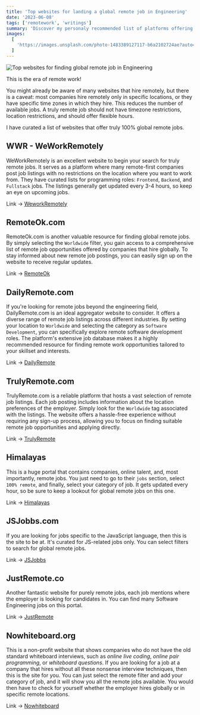 ```yaml
---
title: 'Top websites for landing a global remote job in Engineering'
date: '2023-06-08'
tags: ['remotework', 'writings']
summary: 'Discover my personaly recommended list of platforms offering truly global remote job opportunities. Find your ideal global remote role today!'
images:
  [
    'https://images.unsplash.com/photo-1483389127117-b6a2102724ae?auto=format&fit=crop&w=1574&q=80',
  ]
---
```


![Top websites for finding global remote job in Engineering](https://images.unsplash.com/photo-1483389127117-b6a2102724ae?auto=format&fit=crop&w=1574&q=80)

This is the era of remote work!

You might already be aware of many websites that hire remotely, but there is a caveat: most companies hire remotely only in specific locations, or they have specific time zones in which they hire. This reduces the number of available jobs. A truly remote job should not have timezone restrictions, location restrictions, and should offer flexible hours.

I have curated a list of websites that offer truly 100% global remote jobs.

## WWR - WeWorkRemotely

WeWorkRemotely is an excellent website to begin your search for truly remote jobs. It serves as a platform where many remote-first companies post job listings with no restrictions on the location where you want to work from. They have curated lists for programming roles: `Frontend`, `Backend`, and `Fullstack` jobs. The listings generally get updated every 3-4 hours, so keep an eye on upcoming jobs.

Link -> [WeworkRemotely](https://weworkremotely.com/)

## RemoteOk.com

RemoteOk.com is another valuable resource for finding global remote jobs. By simply selecting the `Worldwide` filter, you gain access to a comprehensive list of remote job opportunities offered by companies that hire globally. To stay informed about new remote job postings, you can easily sign up on the website to receive regular updates.

Link -> [RemoteOk](https://remoteok.com/)

## DailyRemote.com

If you're looking for remote jobs beyond the engineering field, DailyRemote.com is an ideal aggregator website to consider. It offers a diverse range of remote job listings across different industries. By setting your location to `Worldwide` and selecting the category as `Software Development`, you can specifically explore remote software development roles. The platform's extensive job database makes it a highly recommended resource for finding remote work opportunities tailored to your skillset and interests.

Link -> [DailyRemote](https://dailyremote.com/)

## TrulyRemote.com

TrulyRemote.com is a reliable platform that hosts a vast selection of remote job listings. Each job posting includes information about the location preferences of the employer. Simply look for the `Worldwide` tag associated with the listings. The website offers a hassle-free experience without requiring any sign-up process, allowing you to focus on finding suitable remote job opportunities and applying directly.

Link -> [TrulyRemote](https://trulyremote.co/)

## Himalayas

This is a huge portal that contains companies, online talent, and, most importantly, remote jobs. You just need to go to their `jobs` section, select `100% remote`, and finally, select your category of job. It gets updated every hour, so be sure to keep a lookout for global remote jobs on this one.

Link -> [Himalayas](https://himalayas.app/)

## JSJobbs.com

If you are looking for jobs specific to the JavaScript language, then this is the site to be at. It's curated for JS-related jobs only. You can select filters to search for global remote jobs.

Link -> [JSJobbs](https://jsjobbs.com/)

## JustRemote.co

Another fantastic website for purely remote jobs, each job mentions where the employer is looking for candidates in. You can find many Software Engineering jobs on this portal.

Link -> [JustRemote](https://justremote.co/)

## Nowhiteboard.org

This is a non-profit website that shows companies who do not have the old standard whiteboard interviews, such as _online live coding_, _online pair programming_, or _whiteboard questions_. If you are looking for a job at a company that hires without all these nonsense interview techniques, then this is the site for you. You can just select the remote filter and add your category of job, and it will show you all the remote jobs available. You would then have to check for yourself whether the employer hires globally or in specific remote locations.

Link -> [Nowhiteboard](https://www.nowhiteboard.org/)
